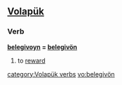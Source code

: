 ==[[Volapük]]==

===Verb===
'''[[belegivoyn]] = [[belegivön]]'''

# to [[reward]]

[[category:Volapük verbs]]
[[vo:belegivön]]